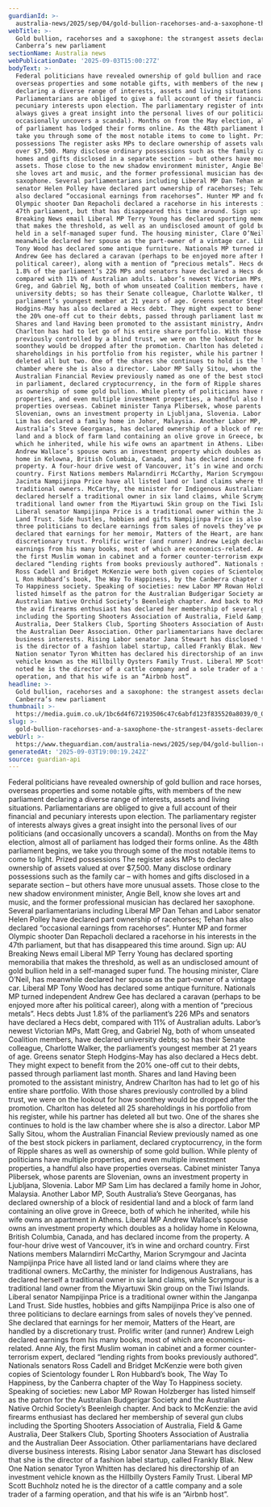 ```yaml
---
guardianId: >-
  australia-news/2025/sep/04/gold-bullion-racehorses-and-a-saxophone-the-strangest-assets-declared-by-canberras-new-parliament
webTitle: >-
  Gold bullion, racehorses and a saxophone: the strangest assets declared by
  Canberra’s new parliament
sectionName: Australia news
webPublicationDate: '2025-09-03T15:00:27Z'
bodyText: >-
  Federal politicians have revealed ownership of gold bullion and race horses,
  overseas properties and some notable gifts, with members of the new parliament
  declaring a diverse range of interests, assets and living situations.
  Parliamentarians are obliged to give a full account of their financial and
  pecuniary interests upon election. The parliamentary register of interests
  always gives a great insight into the personal lives of our politicians (and
  occasionally uncovers a scandal). Months on from the May election, almost all
  of parliament has lodged their forms online. As the 48th parliament begins, we
  take you through some of the most notable items to come to light. Prized
  possessions The register asks MPs to declare ownership of assets valued at
  over $7,500. Many disclose ordinary possessions such as the family car – with
  homes and gifts disclosed in a separate section – but others have more unusual
  assets. Those close to the new shadow environment minister, Angie Bell, know
  she loves art and music, and the former professional musician has declared her
  saxophone. Several parliamentarians including Liberal MP Dan Tehan and Labor
  senator Helen Polley have declared part ownership of racehorses; Tehan has
  also declared “occasional earnings from racehorses”. Hunter MP and former
  Olympic shooter Dan Repacholi declared a racehorse in his interests in the
  47th parliament, but that has disappeared this time around. Sign up: AU
  Breaking News email Liberal MP Terry Young has declared sporting memorabilia
  that makes the threshold, as well as an undisclosed amount of gold bullion
  held in a self-managed super fund. The housing minister, Clare O’Neil, has
  meanwhile declared her spouse as the part-owner of a vintage car. Liberal MP
  Tony Wood has declared some antique furniture. Nationals MP turned independent
  Andrew Gee has declared a caravan (perhaps to be enjoyed more after his
  political career), along with a mention of “precious metals”. Hecs debts Just
  1.8% of the parliament’s 226 MPs and senators have declared a Hecs debt,
  compared with 11% of Australian adults. Labor’s newest Victorian MPs, Matt
  Greg, and Gabriel Ng, both of whom unseated Coalition members, have declared
  university debts; so has their Senate colleague, Charlotte Walker, the
  parliament’s youngest member at 21 years of age. Greens senator Steph
  Hodgins-May has also declared a Hecs debt. They might expect to benefit from
  the 20% one-off cut to their debts, passed through parliament last month.
  Shares and land Having been promoted to the assistant ministry, Andrew
  Charlton has had to let go of his entire share portfolio. With those shares
  previously controlled by a blind trust, we were on the lookout for how
  soonthey would be dropped after the promotion. Charlton has deleted all 25
  shareholdings in his portfolio from his register, while his partner has
  deleted all but two. One of the shares she continues to hold is the law
  chamber where she is also a director. Labor MP Sally Sitou, whom the
  Australian Financial Review previously named as one of the best stock pickers
  in parliament, declared cryptocurrency, in the form of Ripple shares as well
  as ownership of some gold bullion. While plenty of politicians have multiple
  properties, and even multiple investment properties, a handful also have
  properties overseas. Cabinet minister Tanya Plibersek, whose parents are
  Slovenian, owns an investment property in Ljubljana, Slovenia. Labor MP Sam
  Lim has declared a family home in Johor, Malaysia. Another Labor MP, South
  Australia’s Steve Georganas, has declared ownership of a block of residential
  land and a block of farm land containing an olive grove in Greece, both of
  which he inherited, while his wife owns an apartment in Athens. Liberal MP
  Andrew Wallace’s spouse owns an investment property which doubles as a holiday
  home in Kelowna, British Columbia, Canada, and has declared income from the
  property. A four-hour drive west of Vancouver, it’s in wine and orchard
  country. First Nations members Malarndirri McCarthy, Marion Scrymgour and
  Jacinta Nampijinpa Price have all listed land or land claims where they are
  traditional owners. McCarthy, the minister for Indigenous Australians, has
  declared herself a traditional owner in six land claims, while Scrymgour is a
  traditional land owner from the Miyartuwi Skin group on the Tiwi Islands.
  Liberal senator Nampijinpa Price is a traditional owner within the Janganpa
  Land Trust. Side hustles, hobbies and gifts Nampijinpa Price is also one of
  three politicians to declare earnings from sales of novels they’ve penned. She
  declared that earnings for her memoir, Matters of the Heart, are handled by a
  discretionary trust. Prolific writer (and runner) Andrew Leigh declared
  earnings from his many books, most of which are economics-related. Anne Aly,
  the first Muslim woman in cabinet and a former counter-terrorism expert,
  declared “lending rights from books previously authored”. Nationals senators
  Ross Cadell and Bridget McKenzie were both given copies of Scientology founder
  L Ron Hubbard’s book, The Way To Happiness, by the Canberra chapter of the Way
  To Happiness society. Speaking of societies: new Labor MP Rowan Holzberger has
  listed himself as the patron for the Australian Budgerigar Society and the
  Australian Native Orchid Society’s Beenleigh chapter. And back to McKenzie:
  the avid firearms enthusiast has declared her membership of several gun clubs
  including the Sporting Shooters Association of Australia, Field &amp; Game
  Australia, Deer Stalkers Club, Sporting Shooters Association of Australia and
  the Australian Deer Association. Other parliamentarians have declared diverse
  business interests. Rising Labor senator Jana Stewart has disclosed that she
  is the director of a fashion label startup, called Frankly Blak. New One
  Nation senator Tyron Whitten has declared his directorship of an investment
  vehicle known as the Hillbilly Oysters Family Trust. Liberal MP Scott Buchholz
  noted he is the director of a cattle company and a sole trader of a farming
  operation, and that his wife is an “Airbnb host”.
headline: >-
  Gold bullion, racehorses and a saxophone: the strangest assets declared by
  Canberra’s new parliament
thumbnail: >-
  https://media.guim.co.uk/1bc6d4f672193506c47c6abfd123f835520a8039/0_0_2500_2000/500.jpg
slug: >-
  gold-bullion-racehorses-and-a-saxophone-the-strangest-assets-declared-by-canberras-new-parliament
webUrl: >-
  https://www.theguardian.com/australia-news/2025/sep/04/gold-bullion-racehorses-and-a-saxophone-the-strangest-assets-declared-by-canberras-new-parliament
generatedAt: '2025-09-03T19:00:19.242Z'
source: guardian-api
---
```

Federal politicians have revealed ownership of gold bullion and race horses, overseas properties and some notable gifts, with members of the new parliament declaring a diverse range of interests, assets and living situations. Parliamentarians are obliged to give a full account of their financial and pecuniary interests upon election. The parliamentary register of interests always gives a great insight into the personal lives of our politicians (and occasionally uncovers a scandal). Months on from the May election, almost all of parliament has lodged their forms online. As the 48th parliament begins, we take you through some of the most notable items to come to light. Prized possessions The register asks MPs to declare ownership of assets valued at over $7,500. Many disclose ordinary possessions such as the family car – with homes and gifts disclosed in a separate section – but others have more unusual assets. Those close to the new shadow environment minister, Angie Bell, know she loves art and music, and the former professional musician has declared her saxophone. Several parliamentarians including Liberal MP Dan Tehan and Labor senator Helen Polley have declared part ownership of racehorses; Tehan has also declared “occasional earnings from racehorses”. Hunter MP and former Olympic shooter Dan Repacholi declared a racehorse in his interests in the 47th parliament, but that has disappeared this time around. Sign up: AU Breaking News email Liberal MP Terry Young has declared sporting memorabilia that makes the threshold, as well as an undisclosed amount of gold bullion held in a self-managed super fund. The housing minister, Clare O’Neil, has meanwhile declared her spouse as the part-owner of a vintage car. Liberal MP Tony Wood has declared some antique furniture. Nationals MP turned independent Andrew Gee has declared a caravan (perhaps to be enjoyed more after his political career), along with a mention of “precious metals”. Hecs debts Just 1.8% of the parliament’s 226 MPs and senators have declared a Hecs debt, compared with 11% of Australian adults. Labor’s newest Victorian MPs, Matt Greg, and Gabriel Ng, both of whom unseated Coalition members, have declared university debts; so has their Senate colleague, Charlotte Walker, the parliament’s youngest member at 21 years of age. Greens senator Steph Hodgins-May has also declared a Hecs debt. They might expect to benefit from the 20% one-off cut to their debts, passed through parliament last month. Shares and land Having been promoted to the assistant ministry, Andrew Charlton has had to let go of his entire share portfolio. With those shares previously controlled by a blind trust, we were on the lookout for how soonthey would be dropped after the promotion. Charlton has deleted all 25 shareholdings in his portfolio from his register, while his partner has deleted all but two. One of the shares she continues to hold is the law chamber where she is also a director. Labor MP Sally Sitou, whom the Australian Financial Review previously named as one of the best stock pickers in parliament, declared cryptocurrency, in the form of Ripple shares as well as ownership of some gold bullion. While plenty of politicians have multiple properties, and even multiple investment properties, a handful also have properties overseas. Cabinet minister Tanya Plibersek, whose parents are Slovenian, owns an investment property in Ljubljana, Slovenia. Labor MP Sam Lim has declared a family home in Johor, Malaysia. Another Labor MP, South Australia’s Steve Georganas, has declared ownership of a block of residential land and a block of farm land containing an olive grove in Greece, both of which he inherited, while his wife owns an apartment in Athens. Liberal MP Andrew Wallace’s spouse owns an investment property which doubles as a holiday home in Kelowna, British Columbia, Canada, and has declared income from the property. A four-hour drive west of Vancouver, it’s in wine and orchard country. First Nations members Malarndirri McCarthy, Marion Scrymgour and Jacinta Nampijinpa Price have all listed land or land claims where they are traditional owners. McCarthy, the minister for Indigenous Australians, has declared herself a traditional owner in six land claims, while Scrymgour is a traditional land owner from the Miyartuwi Skin group on the Tiwi Islands. Liberal senator Nampijinpa Price is a traditional owner within the Janganpa Land Trust. Side hustles, hobbies and gifts Nampijinpa Price is also one of three politicians to declare earnings from sales of novels they’ve penned. She declared that earnings for her memoir, Matters of the Heart, are handled by a discretionary trust. Prolific writer (and runner) Andrew Leigh declared earnings from his many books, most of which are economics-related. Anne Aly, the first Muslim woman in cabinet and a former counter-terrorism expert, declared “lending rights from books previously authored”. Nationals senators Ross Cadell and Bridget McKenzie were both given copies of Scientology founder L Ron Hubbard’s book, The Way To Happiness, by the Canberra chapter of the Way To Happiness society. Speaking of societies: new Labor MP Rowan Holzberger has listed himself as the patron for the Australian Budgerigar Society and the Australian Native Orchid Society’s Beenleigh chapter. And back to McKenzie: the avid firearms enthusiast has declared her membership of several gun clubs including the Sporting Shooters Association of Australia, Field &amp; Game Australia, Deer Stalkers Club, Sporting Shooters Association of Australia and the Australian Deer Association. Other parliamentarians have declared diverse business interests. Rising Labor senator Jana Stewart has disclosed that she is the director of a fashion label startup, called Frankly Blak. New One Nation senator Tyron Whitten has declared his directorship of an investment vehicle known as the Hillbilly Oysters Family Trust. Liberal MP Scott Buchholz noted he is the director of a cattle company and a sole trader of a farming operation, and that his wife is an “Airbnb host”.
